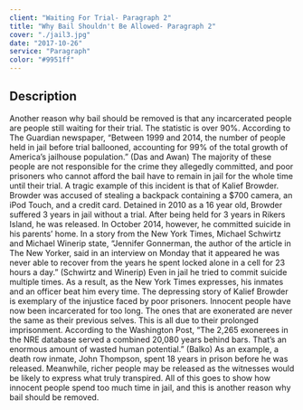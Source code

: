```yaml
---
client: "Waiting For Trial- Paragraph 2"
title: "Why Bail Shouldn't Be Allowed- Paragraph 2"
cover: "./jail3.jpg"
date: "2017-10-26"
service: "Paragraph"
color: "#9951ff"
---
```

## Description

Another reason why bail should be removed is that any incarcerated people are people still waiting for their trial. The statistic is over 90%. According to The Guardian newspaper, “Between 1999 and 2014, the number of people held in jail before trial ballooned, accounting for 99% of the total growth of America’s jailhouse population.” (Das and Awan) The majority of these people are not responsible for the crime they allegedly committed, and poor prisoners who cannot afford the bail have to remain in jail for the whole time until their trial. A tragic example of this incident is that of Kalief Browder. Browder was accused of stealing a backpack containing a $700 camera, an iPod Touch, and a credit card. Detained in 2010 as a 16 year old, Browder suffered 3 years in jail without a trial. After being held for 3 years in Rikers Island, he was released. In October 2014, however, he committed suicide in his parents’ home. In a story from the New York Times, Michael Schwirtz and Michael Winerip state, “Jennifer Gonnerman, the author of the article in The New Yorker, said in an interview on Monday that it appeared he was never able to recover from the years he spent locked alone in a cell for 23 hours a day.” (Schwirtz and Winerip) Even in jail he tried to commit suicide multiple times. As a result, as the New York Times expresses, his inmates and an officer beat him every time. The depressing story of Kalief Browder is exemplary of the injustice faced by poor prisoners. Innocent people have now been incarcerated for too long.  The ones that are exonerated are never the same as their previous selves.  This is all due to their prolonged imprisonment.  According to the Washington Post, “The 2,265 exonerees in the NRE database served a combined 20,080 years behind bars. That’s an enormous amount of wasted human potential.”  (Balko) As an example, a death row inmate, John Thompson, spent 18 years in prison before he was released.  Meanwhile, richer people may be released as the witnesses would be likely to express what truly transpired.  All of this goes to show how innocent people spend too much time in jail, and this is another reason why bail should be removed.


